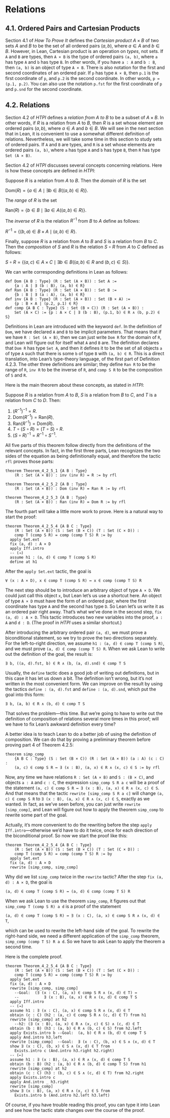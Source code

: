 # Relations

## 4.1. Ordered Pairs and Cartesian Products

Section 4.1 of *How To Prove It* defines the *Cartesian product* $A \times B$ of two sets $A$ and $B$ to be the set of all ordered pairs $(a, b)$, where $a \in A$ and $b \in B$.  However, in Lean, Cartesian product is an operation on *types*, not sets.  If `A` and `B` are types, then `A × B` is the type of ordered pairs `(a, b)`, where `a` has type `A` and `b` has type `B`.  In other words, if you have `a : A` and `b : B`, then `(a, b)` is an object of type `A × B`.  There is also notation for the first and second coordinates of an ordered pair.  If `p` has type `A × B`, then `p.1` is the first coordinate of `p`, and `p.2` is the second coordinate.  In other words, `p = (p.1, p.2)`.  You can also use the notation `p.fst` for the first coordinate of `p` and `p.snd` for the second coordinate.

## 4.2.  Relations

Section 4.2 of *HTPI* defines a *relation from $A$ to $B$* to be a subset of $A \times B$.  In other words, if $R$ is a relation from $A$ to $B$, then $R$ is a set whose element are ordered pairs $(a, b)$, where $a \in A$ and $b \in B$.  We will see in the next section that in Lean, it is convenient to use a somewhat different definition of relations.  Nevertheless, we will take some time in this section to study sets of ordered pairs.  If `A` and `B` are types, and `R` is a set whose elements are ordered pairs `(a, b)`, where `a` has type `A` and `b` has type `B`, then `R` has type `Set (A × B)`.

Section 4.2 of *HTPI* discusses several concepts concerning relations.  Here is how these concepts are defined in *HTPI*:

::: {.ndfn arguments="Definition 4.2.3"}
Suppose $R$ is a relation from $A$ to $B$.  Then the *domain* of $R$ is the set

::: {.quote}
$\text{Dom}(R) = \{a \in A \mid \exists b \in B((a, b) \in R)\}$.
:::

The *range* of $R$ is the set

::: {.quote}
$\text{Ran}(R) = \{b \in B \mid \exists a \in A((a, b) \in R)\}$.
:::

The *inverse* of $R$ is the relation $R^{-1}$ from $B$ to $A$ define as follows:

::: {.quote}
$R^{-1} = \{(b, a) \in B \times A \mid (a, b) \in R\}$.
:::

Finally, suppose $R$ is a relation from $A$ to $B$ and $S$ is a relation from $B$ to $C$.  Then the *composition* of $S$ and $R$ is the relation $S \circ R$ from $A$ to $C$ defined as follows:

::: {.quote}
$S \circ R = \{(a, c) \in A \times C \mid \exists b \in B((a, b) \in R \text{ and } (b, c) \in S)\}$.
:::
:::

We can write corresponding definitions in Lean as follows:

```lean
def Dom {A B : Type} (R : Set (A × B)) : Set A :=
    {a : A | ∃ (b : B), (a, b) ∈ R}
def Ran {A B : Type} (R : Set (A × B)) : Set B :=
    {b : B | ∃ (a : A), (a, b) ∈ R}
def inv {A B : Type} (R : Set (A × B)) : Set (B × A) :=
    {p : B × A | (p.2, p.1) ∈ R}
def comp {A B C : Type} (S : Set (B × C)) (R : Set (A × B)) :
    Set (A × C) := {p : A × C | ∃ (b : B), (p.1, b) ∈ R ∧ (b, p.2) ∈ S}
```

Definitions in Lean are introduced with the keyword `def`.  In the definition of `Dom`, we have declared `A` and `B` to be implicit parameters.  That means that if we have `R : Set (A × B)`, then we can just write `Dom R` for the domain of `R`, and Lean will figure out for itself what `A` and `B` are.  The definition declares that `Dom R` has type `Set A`, and then it defines it to be the set of all objects `a` of type `A` such that there is some `b` of type `B` with `(a, b) ∈ R`.  This is a direct translation, into Lean's type-theory language, of the first part of Definition 4.2.3.  The other three definitions are similar; they define `Ran R` to be the range of `R`, `inv R` to be the inverse of `R`, and `comp S R` to be the composition of `S` and `R`.

Here is the main theorem about these concepts, as stated in *HTPI*:

::: {.nthm arguments="Theorem 4.2.5"}
Suppose $R$ is a relation from $A$ to $B$, $S$ is a relation from $B$ to $C$, and $T$ is a relation from $C$ to $D$.  Then:

1.  $(R^{-1})^{-1} = R$.
2.  $\mathrm{Dom}(R^{-1}) = \mathrm{Ran}(R)$.
3.  $\mathrm{Ran}(R^{-1}) = \mathrm{Dom}(R)$.
4.  $T \circ (S \circ R) = (T \circ S) \circ R$.
5.  $(S \circ R)^{-1} = R^{-1} \circ S^{-1}$.
:::

All five parts of this theorem follow directly from the definitions of the relevant concepts.  In fact, in the first three parts, Lean recognizes the two sides of the equation as being definitionally equal, and therefore the tactic `rfl` proves those parts:

```lean
theorem Theorem_4_2_5_1 {A B : Type}
    (R : Set (A × B)) : inv (inv R) = R := by rfl

theorem Theorem_4_2_5_2 {A B : Type}
    (R : Set (A × B)) : Dom (inv R) = Ran R := by rfl

theorem Theorem_4_2_5_3 {A B : Type}
    (R : Set (A × B)) : Ran (inv R) = Dom R := by rfl
```

The fourth part will take a little more work to prove.  Here is a natural way to start the proof:

```lean
theorem Theorem_4_2_5_4 {A B C : Type}
    (R : Set (A × B)) (S : Set (B × C)) (T : Set (C × D)) :
    comp T (comp S R) = comp (comp T S) R := by
  apply Set.ext
  fix (a, d) : A × D
  apply Iff.intro
  -- (→)
  assume h1 : (a, d) ∈ comp T (comp S R)
  define at h1
```

After the `apply Set.ext` tactic, the goal is

::: {.quote}
`∀ (x : A × D), x ∈ comp T (comp S R) ↔ x ∈ comp (comp T S) R`
:::

The next step should be to introduce an arbitrary object of type `A × D`.  We could just call this object `x`, but Lean let's us use a shortcut here.  An object of type `A × D` must have the form of an ordered pair, where the first coordinate has type `A` and the second has type `D`.  So Lean let's us write it as an ordered pair right away.  That's what we've done in the second step, `fix (a, d) : A × D`.  This tactic introduces two new variables into the proof, `a : A` and `d : D`.  (The proof in *HTPI* uses a similar shortcut.)

After introducing the arbitrary ordered pair `(a, d)`, we must prove a biconditional statement, so we try to prove the two directions separately.  For the left-to-right direction, we assume `h1 : (a, d) ∈ comp T (comp S R)`, and we must prove `(a, d) ∈ comp (comp T S) R`.  When we ask Lean to write out the definition of the goal, the result is:

::: {.quote}
`∃ b, ((a, d).fst, b) ∈ R ∧ (b, (a, d).snd) ∈ comp T S`
:::

Usually, the `define` tactic does a good job of writing out definitions, but in this case it has let us down a bit.  The definition isn't wrong, but it's not written in the most convenient form.  We can improve on the result by using the tactics `define : (a, d).fst` and `define : (a, d).snd`, which put the goal into this form:

::: {.quote}
`∃ b, (a, b) ∈ R ∧ (b, d) ∈ comp T S`
:::

That solves the problem---this time.  But we're going to have to write out the definition of composition of relations several more times in this proof; will we have to fix Lean's awkward definition every time?

A better idea is to teach Lean to do a better job of using the definition of composition.  We can do that by proving a preliminary theorem before proving part 4 of Theorem 4.2.5:

```lean
theorem simp_comp
    {A B C : Type} (S : Set (B × C)) (R : Set (A × B)) (a : A) (c : C) :
    (a, c) ∈ comp S R ↔ ∃ (x : B), (a, x) ∈ R ∧ (x, c) ∈ S := by rfl
```

Now, any time we have relations `R : Set (A × B)` and `S : (B × C)`, and objects `a : A` and `c : C`, the expression `simp_comp S R a c` will be a proof of the statement `(a, c) ∈ comp S R ↔ ∃ (x : B), (a, x) ∈ R ∧ (x, c) ∈ S`.  And that means that the tactic `rewrite [simp_comp S R a c]` will change `(a, c) ∈ comp S R` to `∃ (x : B), (a, x) ∈ R ∧ (x, c) ∈ S`, exactly as we wanted.  In fact, as we've seen before, you can just write `rewrite [simp_comp]`, and Lean will figure out how to apply the theorem `simp_comp` to rewrite some part of the goal.

Actually, it's more convenient to do the rewriting before the step `apply Iff.intro`---otherwise we'd have to do it twice, once for each direction of the biconditional proof.  So now we start the proof like this:

```lean
theorem Theorem_4_2_5_4 {A B C : Type}
    (R : Set (A × B)) (S : Set (B × C)) (T : Set (C × D)) :
    comp T (comp S R) = comp (comp T S) R := by
  apply Set.ext
  fix (a, d) : A × D
  rewrite [simp_comp, simp_comp]
```

Why did we list `simp_comp` twice in the `rewrite` tactic?  After the step `fix (a, d) : A × D`, the goal is

::: {.quote}
`(a, d) ∈ comp T (comp S R) ↔ (a, d) ∈ comp (comp T S) R`
:::

When we ask Lean to use the theorem `simp_comp`, it figures out that `simp_comp T (comp S R) a d` is a proof of the statement

::: {.ind}
`(a, d) ∈ comp T (comp S R) ↔ ∃ (x : C), (a, x) ∈ comp S R ∧ (x, d) ∈ T`,
:::

which can be used to rewrite the left-hand side of the goal.  To rewrite the right-hand side, we need a different application of the `simp_comp` theorem, `simp_comp (comp T S) R a d`.  So we have to ask Lean to apply the theorem a second time.

Here is the complete proof.

```lean
theorem Theorem_4_2_5_4 {A B C : Type}
    (R : Set (A × B)) (S : Set (B × C)) (T : Set (C × D)) :
    comp T (comp S R) = comp (comp T S) R := by
  apply Set.ext
  fix (a, d) : A × D
  rewrite [simp_comp, simp_comp]
    --Goal:  (∃ (x : C), (a, x) ∈ comp S R ∧ (x, d) ∈ T) ↔
    --           ∃ (x : B), (a, x) ∈ R ∧ (x, d) ∈ comp T S
  apply Iff.intro
  -- (→)
  assume h1 : ∃ (x : C), (a, x) ∈ comp S R ∧ (x, d) ∈ T
  obtain (c : C) (h2 : (a, c) ∈ comp S R ∧ (c, d) ∈ T) from h1
  rewrite [simp_comp] at h2
    --h2: (∃ (x : B), (a, x) ∈ R ∧ (x, c) ∈ S) ∧ (c, d) ∈ T
  obtain (b : B) (h3 : (a, b) ∈ R ∧ (b, c) ∈ S) from h2.left
  apply Exists.intro b --Goal:  (a, b) ∈ R ∧ (b, d) ∈ comp T S
  apply And.intro h3.left
  rewrite [simp_comp]  --Goal:  ∃ (x : C), (b, x) ∈ S ∧ (x, d) ∈ T
  show ∃ (x : C), (b, x) ∈ S ∧ (x, d) ∈ T from
    Exists.intro c (And.intro h3.right h2.right)
  -- (←)
  assume h1 : ∃ (x : B), (a, x) ∈ R ∧ (x, d) ∈ comp T S
  obtain (b : B) (h2 : (a, b) ∈ R ∧ (b, d) ∈ comp T S) from h1
  rewrite [simp_comp] at h2
  obtain (c : C) (h3 : (b, c) ∈ S ∧ (c, d) ∈ T) from h2.right
  apply Exists.intro c
  apply And.intro _ h3.right
  rewrite [simp_comp]
  show ∃ (x : B), (a, x) ∈ R ∧ (x, c) ∈ S from
    Exists.intro b (And.intro h2.left h3.left)
```

Of course, if you have trouble reading this proof, you can type it into Lean and see how the tactic state changes over the course of the proof.